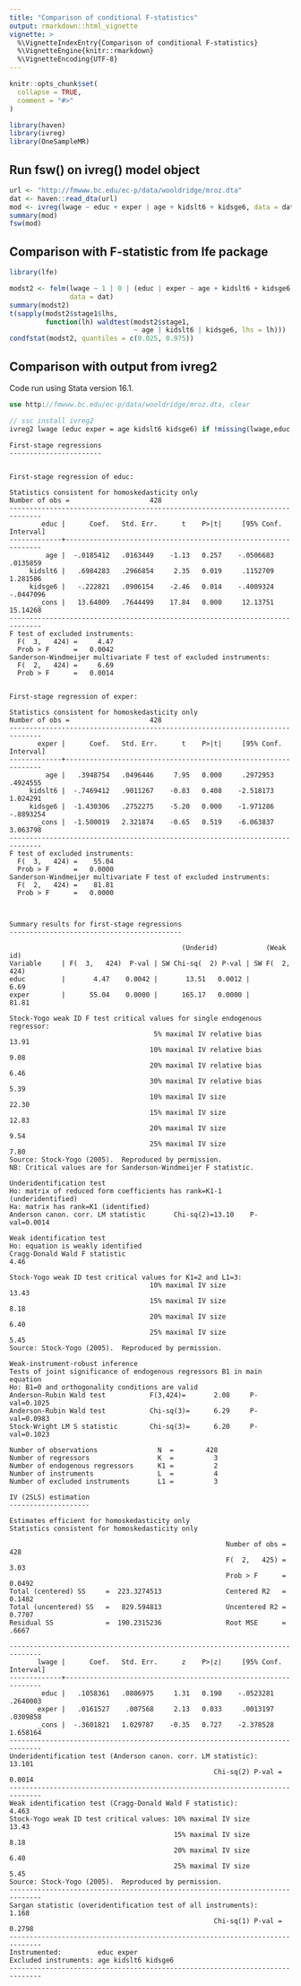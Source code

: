 ```yaml
---
title: "Comparison of conditional F-statistics"
output: rmarkdown::html_vignette
vignette: >
  %\VignetteIndexEntry{Comparison of conditional F-statistics}
  %\VignetteEngine{knitr::rmarkdown}
  %\VignetteEncoding{UTF-8}
---
```


```r
knitr::opts_chunk$set(
  collapse = TRUE,
  comment = "#>"
)
```

```r
library(haven)
library(ivreg)
library(OneSampleMR)
```

## Run fsw() on ivreg() model object

```r
url <- "http://fmwww.bc.edu/ec-p/data/wooldridge/mroz.dta"
dat <- haven::read_dta(url)
mod <- ivreg(lwage ~ educ + exper | age + kidslt6 + kidsge6, data = dat)
summary(mod)
fsw(mod)
```

## Comparison with F-statistic from lfe package

```r
library(lfe)

modst2 <- felm(lwage ~ 1 | 0 | (educ | exper ~ age + kidslt6 + kidsge6),
               data = dat)
summary(modst2)
t(sapply(modst2$stage1$lhs, 
         function(lh) waldtest(modst2$stage1, 
                               ~ age | kidslt6 | kidsge6, lhs = lh)))
condfstat(modst2, quantiles = c(0.025, 0.975))
```

## Comparison with output from ivreg2

Code run using Stata version 16.1.

``` stata
use http://fmwww.bc.edu/ec-p/data/wooldridge/mroz.dta, clear

// ssc install ivreg2
ivreg2 lwage (educ exper = age kidslt6 kidsge6) if !missing(lwage,educ,exper,age,kidslt6,kidsge6), first
```

```
First-stage regressions
-----------------------


First-stage regression of educ:

Statistics consistent for homoskedasticity only
Number of obs =                    428
------------------------------------------------------------------------------
        educ |      Coef.   Std. Err.      t    P>|t|     [95% Conf. Interval]
-------------+----------------------------------------------------------------
         age |  -.0185412   .0163449    -1.13   0.257    -.0506683    .0135859
     kidslt6 |   .6984283   .2966854     2.35   0.019     .1152709    1.281586
     kidsge6 |   -.222821   .0906154    -2.46   0.014    -.4009324   -.0447096
       _cons |   13.64009   .7644499    17.84   0.000     12.13751    15.14268
------------------------------------------------------------------------------
F test of excluded instruments:
  F(  3,   424) =     4.47
  Prob > F      =   0.0042
Sanderson-Windmeijer multivariate F test of excluded instruments:
  F(  2,   424) =     6.69
  Prob > F      =   0.0014


First-stage regression of exper:

Statistics consistent for homoskedasticity only
Number of obs =                    428
------------------------------------------------------------------------------
       exper |      Coef.   Std. Err.      t    P>|t|     [95% Conf. Interval]
-------------+----------------------------------------------------------------
         age |   .3948754   .0496446     7.95   0.000     .2972953    .4924555
     kidslt6 |  -.7469412   .9011267    -0.83   0.408    -2.518173    1.024291
     kidsge6 |  -1.430306   .2752275    -5.20   0.000    -1.971286   -.8893254
       _cons |  -1.500019   2.321874    -0.65   0.519    -6.063837    3.063798
------------------------------------------------------------------------------
F test of excluded instruments:
  F(  3,   424) =    55.04
  Prob > F      =   0.0000
Sanderson-Windmeijer multivariate F test of excluded instruments:
  F(  2,   424) =    81.81
  Prob > F      =   0.0000



Summary results for first-stage regressions
-------------------------------------------

                                           (Underid)            (Weak id)
Variable     | F(  3,   424)  P-val | SW Chi-sq(  2) P-val | SW F(  2,   424)
educ         |       4.47    0.0042 |       13.51   0.0012 |        6.69
exper        |      55.04    0.0000 |      165.17   0.0000 |       81.81

Stock-Yogo weak ID F test critical values for single endogenous regressor:
                                    5% maximal IV relative bias    13.91
                                   10% maximal IV relative bias     9.08
                                   20% maximal IV relative bias     6.46
                                   30% maximal IV relative bias     5.39
                                   10% maximal IV size             22.30
                                   15% maximal IV size             12.83
                                   20% maximal IV size              9.54
                                   25% maximal IV size              7.80
Source: Stock-Yogo (2005).  Reproduced by permission.
NB: Critical values are for Sanderson-Windmeijer F statistic.

Underidentification test
Ho: matrix of reduced form coefficients has rank=K1-1 (underidentified)
Ha: matrix has rank=K1 (identified)
Anderson canon. corr. LM statistic       Chi-sq(2)=13.10    P-val=0.0014

Weak identification test
Ho: equation is weakly identified
Cragg-Donald Wald F statistic                                       4.46

Stock-Yogo weak ID test critical values for K1=2 and L1=3:
                                   10% maximal IV size             13.43
                                   15% maximal IV size              8.18
                                   20% maximal IV size              6.40
                                   25% maximal IV size              5.45
Source: Stock-Yogo (2005).  Reproduced by permission.

Weak-instrument-robust inference
Tests of joint significance of endogenous regressors B1 in main equation
Ho: B1=0 and orthogonality conditions are valid
Anderson-Rubin Wald test           F(3,424)=       2.08     P-val=0.1025
Anderson-Rubin Wald test           Chi-sq(3)=      6.29     P-val=0.0983
Stock-Wright LM S statistic        Chi-sq(3)=      6.20     P-val=0.1023

Number of observations               N  =        428
Number of regressors                 K  =          3
Number of endogenous regressors      K1 =          2
Number of instruments                L  =          4
Number of excluded instruments       L1 =          3

IV (2SLS) estimation
--------------------

Estimates efficient for homoskedasticity only
Statistics consistent for homoskedasticity only

                                                      Number of obs =      428
                                                      F(  2,   425) =     3.03
                                                      Prob > F      =   0.0492
Total (centered) SS     =  223.3274513                Centered R2   =   0.1482
Total (uncentered) SS   =   829.594813                Uncentered R2 =   0.7707
Residual SS             =  190.2315236                Root MSE      =    .6667

------------------------------------------------------------------------------
       lwage |      Coef.   Std. Err.      z    P>|z|     [95% Conf. Interval]
-------------+----------------------------------------------------------------
        educ |   .1058361   .0806975     1.31   0.190    -.0523281    .2640003
       exper |   .0161527    .007568     2.13   0.033     .0013197    .0309858
       _cons |  -.3601821   1.029787    -0.35   0.727    -2.378528    1.658164
------------------------------------------------------------------------------
Underidentification test (Anderson canon. corr. LM statistic):          13.101
                                                   Chi-sq(2) P-val =    0.0014
------------------------------------------------------------------------------
Weak identification test (Cragg-Donald Wald F statistic):                4.463
Stock-Yogo weak ID test critical values: 10% maximal IV size             13.43
                                         15% maximal IV size              8.18
                                         20% maximal IV size              6.40
                                         25% maximal IV size              5.45
Source: Stock-Yogo (2005).  Reproduced by permission.
------------------------------------------------------------------------------
Sargan statistic (overidentification test of all instruments):           1.168
                                                   Chi-sq(1) P-val =    0.2798
------------------------------------------------------------------------------
Instrumented:         educ exper
Excluded instruments: age kidslt6 kidsge6
------------------------------------------------------------------------------
```
